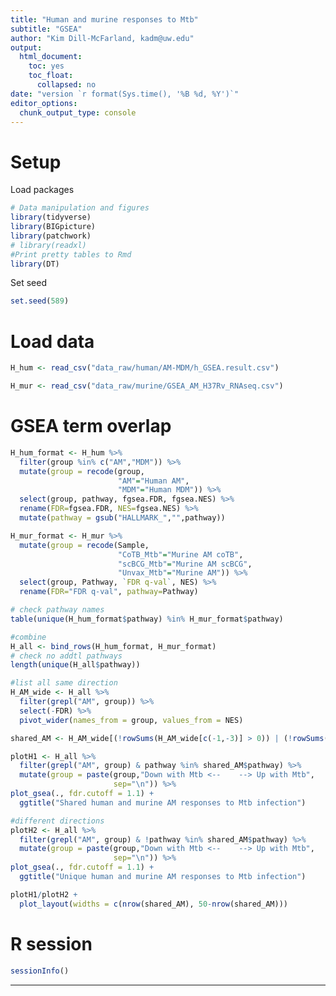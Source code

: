 ```yaml
---
title: "Human and murine responses to Mtb"
subtitle: "GSEA"
author: "Kim Dill-McFarland, kadm@uw.edu"
output:
  html_document:
    toc: yes
    toc_float:
      collapsed: no
date: "version `r format(Sys.time(), '%B %d, %Y')`"
editor_options: 
  chunk_output_type: console
---
```

# Setup
Load packages

```r
# Data manipulation and figures
library(tidyverse)
library(BIGpicture)
library(patchwork)
# library(readxl)
#Print pretty tables to Rmd
library(DT)
```

Set seed

```r
set.seed(589)
```

# Load data

```r
H_hum <- read_csv("data_raw/human/AM-MDM/h_GSEA.result.csv") 

H_mur <- read_csv("data_raw/murine/GSEA_AM_H37Rv_RNAseq.csv")
```

# GSEA term overlap

```r
H_hum_format <- H_hum %>% 
  filter(group %in% c("AM","MDM")) %>% 
  mutate(group = recode(group,
                        "AM"="Human AM",
                        "MDM"="Human MDM")) %>% 
  select(group, pathway, fgsea.FDR, fgsea.NES) %>% 
  rename(FDR=fgsea.FDR, NES=fgsea.NES) %>% 
  mutate(pathway = gsub("HALLMARK_","",pathway))

H_mur_format <- H_mur %>% 
  mutate(group = recode(Sample,
                        "CoTB_Mtb"="Murine AM coTB",
                        "scBCG_Mtb"="Murine AM scBCG",
                        "Unvax_Mtb"="Murine AM")) %>% 
  select(group, Pathway, `FDR q-val`, NES) %>%
  rename(FDR="FDR q-val", pathway=Pathway)

# check pathway names
table(unique(H_hum_format$pathway) %in% H_mur_format$pathway)

#combine
H_all <- bind_rows(H_hum_format, H_mur_format)
# check no addtl pathways
length(unique(H_all$pathway))
```

```r
#list all same direction 
H_AM_wide <- H_all %>% 
  filter(grepl("AM", group)) %>% 
  select(-FDR) %>% 
  pivot_wider(names_from = group, values_from = NES)

shared_AM <- H_AM_wide[(!rowSums(H_AM_wide[c(-1,-3)] > 0)) | (!rowSums(H_AM_wide[-1] < 0)), ]

plotH1 <- H_all %>% 
  filter(grepl("AM", group) & pathway %in% shared_AM$pathway) %>% 
  mutate(group = paste(group,"Down with Mtb <--    --> Up with Mtb", 
                       sep="\n")) %>% 
plot_gsea(., fdr.cutoff = 1.1) +
  ggtitle("Shared human and murine AM responses to Mtb infection")
```

```r
#different directions
plotH2 <- H_all %>% 
  filter(grepl("AM", group) & !pathway %in% shared_AM$pathway) %>% 
  mutate(group = paste(group,"Down with Mtb <--    --> Up with Mtb", 
                       sep="\n")) %>% 
plot_gsea(., fdr.cutoff = 1.1) +
  ggtitle("Unique human and murine AM responses to Mtb infection")
```

```r
plotH1/plotH2 +
  plot_layout(widths = c(nrow(shared_AM), 50-nrow(shared_AM)))
```

# R session

```r
sessionInfo()
```

***